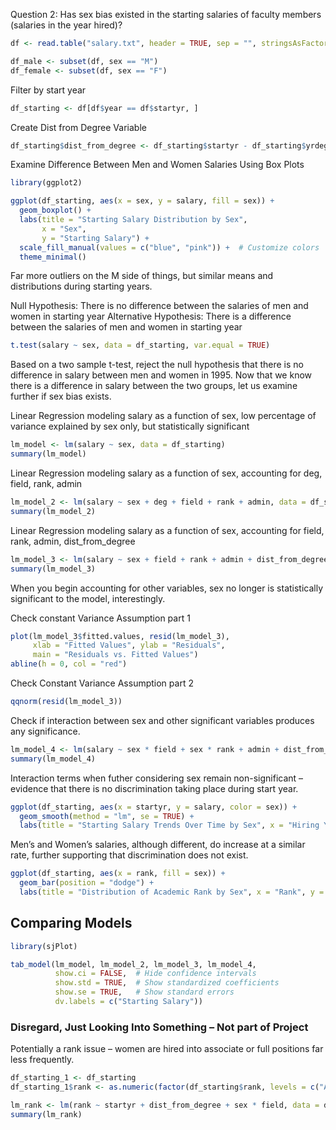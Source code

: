 
Question 2: Has sex bias existed in the starting salaries of faculty members (salaries in the year hired)?

```r
df <- read.table("salary.txt", header = TRUE, sep = "", stringsAsFactors = FALSE)
```

```r
df_male <- subset(df, sex == "M")
df_female <- subset(df, sex == "F")
```

Filter by start year
```r
df_starting <- df[df$year == df$startyr, ]
```

Create Dist from Degree Variable 
```r
df_starting$dist_from_degree <- df_starting$startyr - df_starting$yrdeg
```

Examine Difference Between Men and Women Salaries Using Box Plots 
```r
library(ggplot2)

ggplot(df_starting, aes(x = sex, y = salary, fill = sex)) +
  geom_boxplot() +
  labs(title = "Starting Salary Distribution by Sex",
       x = "Sex",
       y = "Starting Salary") +
  scale_fill_manual(values = c("blue", "pink")) +  # Customize colors
  theme_minimal()
```
Far more outliers on the M side of things, but similar means and distributions during starting years. 

Null Hypothesis: There is no difference between the salaries of men and women in starting year
Alternative Hypothesis: There is a difference between the salaries of men and women in starting year 
```r
t.test(salary ~ sex, data = df_starting, var.equal = TRUE) 
```
Based on a two sample t-test, reject the null hypothesis that there is no difference in salary between men and women in 1995. Now that we know there is a difference in salary between the two groups, let us examine further if sex bias exists. 

Linear Regression modeling salary as a function of sex, low percentage of variance explained by sex only, but statistically significant 
```r
lm_model <- lm(salary ~ sex, data = df_starting)
summary(lm_model)
```

Linear Regression modeling salary as a function of sex, accounting for  deg, field, rank, admin
```r
lm_model_2 <- lm(salary ~ sex + deg + field + rank + admin, data = df_starting)
summary(lm_model_2)
```

Linear Regression modeling salary as a function of sex, accounting for field, rank, admin, dist_from_degree
```r
lm_model_3 <- lm(salary ~ sex + field + rank + admin + dist_from_degree, data = df_starting)
summary(lm_model_3)
```

When you begin accounting for other variables, sex no longer is statistically significant to the model, interestingly. 

Check constant Variance Assumption part 1
```r
plot(lm_model_3$fitted.values, resid(lm_model_3),
     xlab = "Fitted Values", ylab = "Residuals",
     main = "Residuals vs. Fitted Values")
abline(h = 0, col = "red")
```
Check Constant Variance Assumption part 2
```r
qqnorm(resid(lm_model_3))
```

Check if interaction between sex and other significant variables produces any significance.
```r
lm_model_4 <- lm(salary ~ sex * field + sex * rank + admin + dist_from_degree, data = df_starting)
summary(lm_model_4)

```

Interaction terms when futher considering sex remain non-significant -- evidence that there is no discrimination taking place during start year. 

```r
ggplot(df_starting, aes(x = startyr, y = salary, color = sex)) +
  geom_smooth(method = "lm", se = TRUE) +
  labs(title = "Starting Salary Trends Over Time by Sex", x = "Hiring Year", y = "Starting Salary")
```

Men's and Women's salaries, although different, do increase at a similar rate, further supporting that discrimination does not exist. 


```r
ggplot(df_starting, aes(x = rank, fill = sex)) +
  geom_bar(position = "dodge") +
  labs(title = "Distribution of Academic Rank by Sex", x = "Rank", y = "Count")
```

## Comparing Models 
```r
library(sjPlot)

tab_model(lm_model, lm_model_2, lm_model_3, lm_model_4,
          show.ci = FALSE,  # Hide confidence intervals
          show.std = TRUE,  # Show standardized coefficients
          show.se = TRUE,   # Show standard errors
          dv.labels = c("Starting Salary"))
```


### Disregard, Just Looking Into Something -- Not part of Project


Potentially a rank issue -- women are hired into associate or full positions far less frequently.
```r
df_starting_1 <- df_starting
df_starting_1$rank <- as.numeric(factor(df_starting$rank, levels = c("Assist", "Assoc", "Full"), ordered = TRUE))
```


```r
lm_rank <- lm(rank ~ startyr + dist_from_degree + sex * field, data = df_starting_1)
summary(lm_rank)
```



